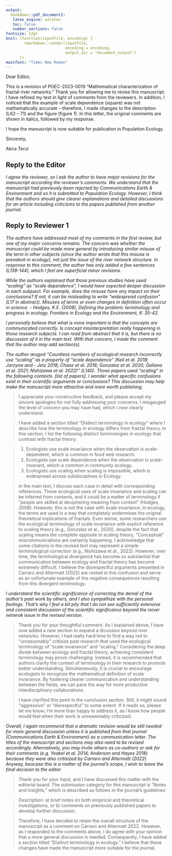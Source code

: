 ```yaml
---
output:
  bookdown::pdf_document2:
   latex_engine: xelatex
   toc: false
   number_sections: false
fontsize: 12pt
knit: (function(inputFile, encoding) {
        rmarkdown::render(inputFile,
                          encoding = encoding, 
                          output_dir = "document_output")
      })
mainfont: "Times New Roman"
---
```


Dear Editor,

This is a revision of POEC-2023-0019 "Mathematical characterization of fractal river networks." Thank you for allowing me to revise this manuscript. I have refined my text in light of comments
from the reviewers. In addition, I noticed that the example of scale dependence (square) was not mathematically accurate -- therefore, I made changes to the description (L62 -- 71) and the figure (figure 1). In this letter, the original comments are shown in italics, followed by my response.

I hope the manuscript is now suitable for publication in Population Ecology.

Sincerely,

Akira Terui


## Reply to the Editor

*I agree the reviewer, so I ask the author to have major revisions for the manuscript according the reviewer's comments. We understand that the manuscript had previously been rejected by Communications Earth & Environment and so it is submitted to Population Ecology. However, I think that the authors should give clearer explanations and detailed discussions for an article including criticisms to the papers published from another journal.*

## Reply to Reviewer 1

*The authors have addressed most of my comments in the first review, but one of my major concerns remains. The concern was whether the manuscript could be made more general by introducing similar misuse of the term in other subjects (since the author wrote that this misuse is prevalent in ecology), not just the issue of the river network structure. In response to this comment, the author has only added a few sentences (L138-144), which I feel are superficial minor revisions.*

*While the authors explained that those previous studies have used "scaling" as "scale dependence", I would have expected deeper discussion in each subjuect. For example, does the misuse have any impact on their conclusions? If not, it can be misleading to write "widespread confusion" (L17 in abstract). Misuses of terms or even changes in definition often occur in science. - Hodges, K.E. (2008), Defining the problem: terminology and progress in ecology. Frontiers in Ecology and the Environment, 6: 35-42.*

*I personally believe that what is more important is that the concepts are communicated correctly. Is concept misinterpretation really happening in those research subjects. I can read from abstract that it is, but there is no discussion of it in the main text. With that concern, I made the comment that the author may add section(s).*

*The author aruged "Countless numbers of ecological research incorrectly use “scaling” as a property of “scale dependence” (Keil et al. 2018; Jarzyna and - Jetz 2018; Chase et al. 2018; Gonzalez et al. 2020; Galiana et al. 2021; Nishizawa et al. 2022)" (L140).  Those papers used "scaling" in the following contexts. [list of papers]. I wonder what specific confusions exist in their scientific arguments or conclusions? This discussion may help make the manuscript more attractive and more worth publishing.*

> I appreciate your constructive feedback, and please accept my sincere apologies for not fully addressing your concerns. I misgauged the level of concern you may have had, which I now clearly understand.

> I have added a section titled "Distinct terminology in ecology" where I describe how the terminology in ecology differs from fractal theory. In this section, I list the following distinct terminologies in ecology that contrast with fractal theory:

> 1. Ecologists use scale invariance when the observation is scale-dependent, which is common in food web research.
> 2. Ecologists use scale dependence when the observation is scale-invariant, which is common in community ecology.
> 3. Ecologists use scaling when scaling is impossible, which is widespread across subdisciplines in Ecology.

> In the main text, I discuss each case in detail with corresponding references. These ecological uses of scale invariance and scaling can be inferred from contexts, and it could be a matter of terminology if "people are skilled at deciphering meaning from context" (Hodges, 2008). However, this is not the case with scale invariance. In ecology, the terms are used in a way that completely undermines the original theoretical implications of fractals. Even worse, some researchers use the ecological terminology of scale invariance with explicit reference to scaling theory (e.g., Gonzalez et al., 2020), despite the fact that scaling means the complete opposite in scaling theory. "Conceptual" miscommunications are certainly happening. I acknowledge that some citations in the revised text may represent a simple terminological correction (e.g., Nishizawa et al., 2022). However, over time, the terminological divergence has become so substantial that communication between ecology and fractal theory has become extremely difficult. I believe the disrespectful arguments presented in Carraro and Altermatt (2022) are rooted in this confusion and serve as an unfortunate example of the negative consequences resulting from this divergent terminology.

*I understand the scientific significance of correcting the denial of the author's past work by others, and I also sympathize with the personal feelings. That's why I feel a bit pity that I do not see sufficiently extensive and consistent discussion of the scientific significance beyond the reiver netwrok issue in the revised version.*

> Thank you for your thoughtful comment. As I explained above, I have now added a new section to expand a dicussion beyond river networks. However, I had really hard time to find a way not to "unreasonably" critisize past research that used the ecological terminology of "scale invariance" and "scaling." Considering the deep divide between ecology and fractal theory, achieving consistent terminology may prove challenging. Instead, it is recommended that authors clarify the context of terminology in their research to promote better understanding. Simultaneously, it is crucial to encourage ecologists to recognize the mathematical definition of scale invariance. By fostering clearer communication and understanding between the fields, we can pave the way for more productive interdisciplinary collaborations.

> I have clarified this point in the conclusion section. Still, it might sound "aggressive" or "disrespectful" to some extent. If it reads so, please let me know; I'm more than happy to address it, as I know how people would feel when their work is unreasonably criticized.


*Overall, I again recommend that a dramatic revision would be still needed for more general discussion unless it is published from that journal (Communications Earth & Environment) as a communication letter. The titles of the manuscript and sections may also need to be revised accordingly. Alternatively, you may invite others as co-authors or ask for their comments (e.g. Yeakel et al. 2014; Anderson and Hayes 2018) because they were also critisized by Carraro and Altermatt (2022). Anyway, beucase this is a matter of the journal's scope, I wish to leave the final decision to the editor.*

> Thank you for your input, and I have discussed this matter with the editorial board. The submission category for this manuscript is "Notes and Insights," which is described as follows in the journal's guidelines:

> Description: a) brief notes on both empirical and theoretical investigations, or b) comments on previously published papers to develop further discussion.

> Therefore, I have decided to retain the overall structure of the manuscript as a comment on Carraro and Altermatt 2022. However, as I responded to the comments above, I do agree with your opinion that a more general discussion is needed. Consequently, I have added a section titled "Distinct terminology in ecology." I believe that these changes have made the manuscript more suitable for the journal.

